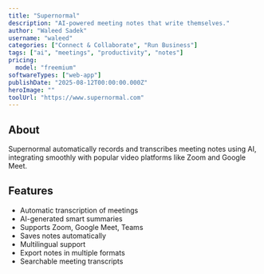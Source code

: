 ```yaml
---
title: "Supernormal"
description: "AI-powered meeting notes that write themselves."
author: "Waleed Sadek"
username: "waleed"
categories: ["Connect & Collaborate", "Run Business"]
tags: ["ai", "meetings", "productivity", "notes"]
pricing:
  model: "freemium"
softwareTypes: ["web-app"]
publishDate: "2025-08-12T00:00:00.000Z"
heroImage: ""
toolUrl: "https://www.supernormal.com"
---
```

## About
Supernormal automatically records and transcribes meeting notes using AI, integrating smoothly with popular video platforms like Zoom and Google Meet.

## Features
- Automatic transcription of meetings  
- AI-generated smart summaries  
- Supports Zoom, Google Meet, Teams  
- Saves notes automatically  
- Multilingual support  
- Export notes in multiple formats  
- Searchable meeting transcripts  
